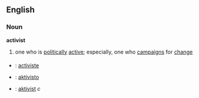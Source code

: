 ==English==
===Noun===
'''activist'''
#one who is [[politically]] [[active]]; especially, one who [[campaigns]] for [[change]]

===={{trans}}====

* {{fr}} : [[activiste]]
* {{io}} : [[aktivisto]]
* {{sv}} : [[aktivist]] ''c''